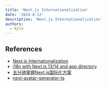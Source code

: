 ```yaml
---
title: 'Next.js Internationalization'
date: '2024-8-12'
description: 'Next.js Internationalization'
authors:
  - Kyle
---
```


## References
- [Next.js Internationalization](https://nextjs.org/docs/app/building-your-application/routing/internationalization)
- [i18n with Next.js 13/14 and app directory](https://locize.com/blog/next-app-dir-i18n/)
- [五分钟掌握Next.js国际化方案](https://juejin.cn/post/7388818047753109558#heading-0)
- [next-avatar-generator-ts](https://github.com/kyle-233/next-avatar-generator-ts)
